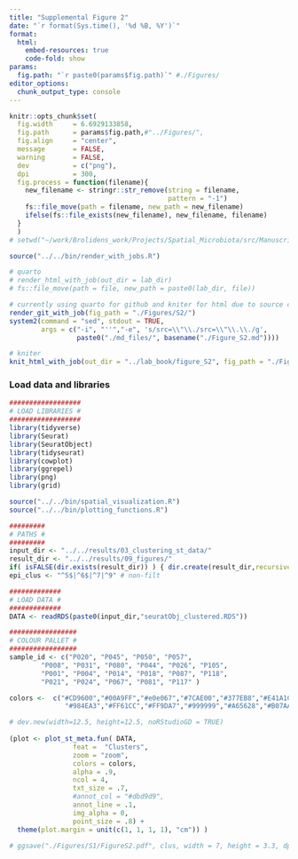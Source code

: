 ```yaml
---
title: "Supplemental Figure 2"
date: "`r format(Sys.time(), '%d %B, %Y')`"
format:
  html:
    embed-resources: true
    code-fold: show
params:
  fig.path: "`r paste0(params$fig.path)`" #./Figures/
editor_options: 
  chunk_output_type: console
---
```


```r
knitr::opts_chunk$set(
  fig.width     = 6.6929133858,
  fig.path      = params$fig.path,#"../Figures/",
  fig.align     = "center",
  message       = FALSE,
  warning       = FALSE,
  dev           = c("png"),
  dpi           = 300,
  fig.process = function(filename){
    new_filename <- stringr::str_remove(string = filename,
                                        pattern = "-1")
    fs::file_move(path = filename, new_path = new_filename)
    ifelse(fs::file_exists(new_filename), new_filename, filename)
  }
  )
# setwd("~/work/Brolidens_work/Projects/Spatial_Microbiota/src/Manuscript")
```

```r
source("../../bin/render_with_jobs.R")

# quarto
# render_html_with_job(out_dir = lab_dir)
# fs::file_move(path = file, new_path = paste0(lab_dir, file))

# currently using quarto for github and kniter for html due to source code option 
render_git_with_job(fig_path = "./Figures/S2/")
system2(command = "sed", stdout = TRUE,
        args = c("-i", "''","-e", 's/src=\\"\\./src=\\"\\.\\./g',
                 paste0("./md_files/", basename("./Figure_S2.md"))))

# kniter
knit_html_with_job(out_dir = "../lab_book/figure_S2", fig_path = "./Figures/S2/")
```

### Load data and libraries
```r
##################
# LOAD LIBRARIES #
##################
library(tidyverse)
library(Seurat)
library(SeuratObject)
library(tidyseurat)
library(cowplot)
library(ggrepel)
library(png)
library(grid)

source("../../bin/spatial_visualization.R")
source("../../bin/plotting_functions.R")

#########
# PATHS #
#########
input_dir <- "../../results/03_clustering_st_data/"
result_dir <- "../../results/09_figures/"
if( isFALSE(dir.exists(result_dir)) ) { dir.create(result_dir,recursive = TRUE) }
epi_clus <- "^5$|^6$|^7|^9" # non-filt

#############
# LOAD DATA #
#############
DATA <- readRDS(paste0(input_dir,"seuratObj_clustered.RDS"))

#################
# COLOUR PALLET #
#################
sample_id <- c("P020", "P045", "P050", "P057",
        "P008", "P031", "P080", "P044", "P026", "P105", 
        "P001", "P004", "P014", "P018", "P087", "P118",
        "P021", "P024", "P067", "P081", "P117" )

colors <-  c("#CD9600","#00A9FF","#e0e067","#7CAE00","#377EB8","#E41A1C","#FF7F00","#C77CFF",
              "#984EA3","#FF61CC","#FF9DA7","#999999","#A65628","#B07AA1", "#FF9DA7")

```

```r
# dev.new(width=12.5, height=12.5, noRStudioGD = TRUE)
  
(plot <- plot_st_meta.fun( DATA,
                feat =  "Clusters",
                zoom = "zoom",
                colors = colors,
                alpha = .9,
                ncol = 4,
                txt_size = .7,
                #annot_col = "#dbd9d9",
                annot_line = .1,
                img_alpha = 0,
                point_size = .8) +
  theme(plot.margin = unit(c(1, 1, 1, 1), "cm")) )

# ggsave("./Figures/S1/FigureS2.pdf", clus, width = 7, height = 3.3, dpi = 500, bg = "white")
```

